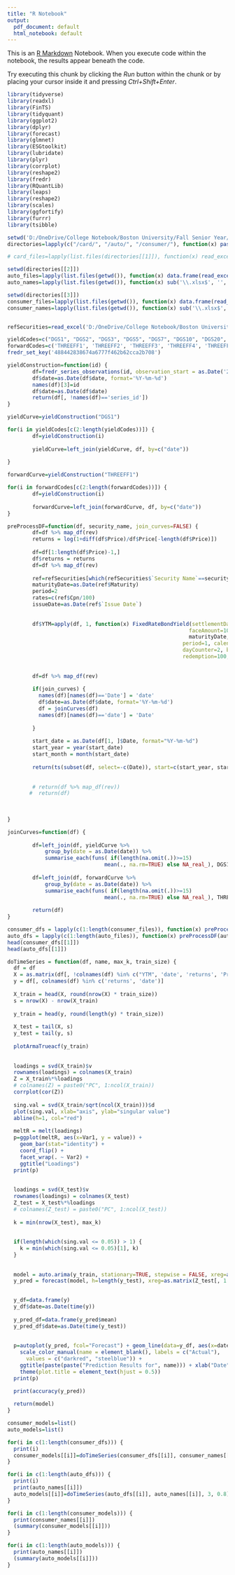 ```yaml
---
title: "R Notebook"
output:
  pdf_document: default
  html_notebook: default
---
```


This is an [R Markdown](http://rmarkdown.rstudio.com) Notebook. When you execute code within the notebook, the results appear beneath the code. 

Try executing this chunk by clicking the *Run* button within the chunk or by placing your cursor inside it and pressing *Ctrl+Shift+Enter*. 

```r
library(tidyverse)
library(readxl)
library(FinTS)
library(tidyquant)
library(ggplot2)
library(dplyr)
library(forecast)
library(glmnet)
library(ESGtoolkit)
library(lubridate)
library(plyr)
library(corrplot)
library(reshape2)
library(fredr)
library(RQuantLib)
library(leaps)
library(reshape2)
library(scales)
library(ggfortify)
library(furrr)
library(tsibble)

setwd('D:/OneDrive/College Notebook/Boston University/Fall Senior Year/CS 506/Project/CS506-Fall2020-Projects/consumer_abs/data/individual_securities')
directories=lapply(c("/card/", "/auto/", "/consumer/"), function(x) paste(getwd(), x, sep=""))

# card_files=lapply(list.files(directories[[1]]), function(x) read_excel(x))

setwd(directories[[2]])
auto_files=lapply(list.files(getwd()), function(x) data.frame(read_excel(x)))
auto_names=lapply(list.files(getwd()), function(x) sub('\\.xlsx$', '', x))

setwd(directories[[3]])
consumer_files=lapply(list.files(getwd()), function(x) data.frame(read_excel(x)))
consumer_names=lapply(list.files(getwd()), function(x) sub('\\.xlsx$', '', x))


refSecurities=read_excel('D:/OneDrive/College Notebook/Boston University/Fall Senior Year/CS 506/Project/CS506-Fall2020-Projects/consumer_abs/data/traceIssuances.xlsx')
```
```r
yieldCodes=c("DGS1", "DGS2", "DGS3", "DGS5", "DGS7", "DGS10", "DGS20", "DGS30")
forwardCodes=c('THREEFF1', 'THREEFF2', 'THREEFF3', 'THREEFF4', 'THREEFF5', 'THREEFF6', 'THREEFF7', 'THREEFF8', 'THREEFF9', 'THREEFF10')
fredr_set_key('488442838674a6777f462b62cca2b708')

yieldConstruction=function(id) {
        df=fredr_series_observations(id, observation_start = as.Date('2000-01-01'), observation_end=as.Date('2020-12-01'))
        df$date=as.Date(df$date, format='%Y-%m-%d')
        names(df)[3]=id
        df$date=as.Date(df$date)
        return(df[, !names(df)=='series_id'])
}

yieldCurve=yieldConstruction("DGS1")

for(i in yieldCodes[c(2:length(yieldCodes))]) {
        df=yieldConstruction(i)
        
        yieldCurve=left_join(yieldCurve, df, by=c("date"))
        
}

forwardCurve=yieldConstruction("THREEFF1")

for(i in forwardCodes[c(2:length(forwardCodes))]) {
        df=yieldConstruction(i)
        
        forwardCurve=left_join(forwardCurve, df, by=c("date"))
}

```
```r
preProcessDF=function(df, security_name, join_curves=FALSE) {
        df=df %>% map_df(rev)
        returns = log(1+diff(df$Price)/df$Price[-length(df$Price)])
       
        df=df[1:length(df$Price)-1,]
        df$returns = returns
        df=df %>% map_df(rev)
        
        ref=refSecurities[which(refSecurities$`Security Name`==security_name ),]
        maturityDate=as.Date(ref$Maturity)
        period=2
        rates=c(ref$Cpn/100)
        issueDate=as.Date(ref$`Issue Date`)
        
        
        df$YTM=apply(df, 1, function(x) FixedRateBondYield(settlementDays=1, as.double(x['Price']), 
                                                          faceAmount=100, effectiveDate=as.Date(x['Date']), 
                                                          maturityDate, 
                                                        period=1, calendar='UnitedStates/GovernmentBond', rates, 
                                                        dayCounter=2, businessDayConvention=0, compound=0, 
                                                        redemption=100, issueDate))
        
        
        df=df %>% map_df(rev)
        
        if(join_curves) {
          names(df)[names(df)=='Date'] = 'date'
          df$date=as.Date(df$date, format='%Y-%m-%d')
          df = joinCurves(df)
          names(df)[names(df)=='date'] = 'Date'
          
        }
          
        start_date = as.Date(df[1, ]$Date, format="%Y-%m-%d")
        start_year = year(start_date)
        start_month = month(start_date)
        
        return(ts(subset(df, select=-c(Date)), start=c(start_year, start_month), frequency=12))
        
        
        # return(df %>% map_df(rev))
       #  return(df)
        
      
                
}

joinCurves=function(df) {
          
        df=left_join(df, yieldCurve %>% 
            group_by(date = as.Date(date)) %>%
            summarise_each(funs( if(length(na.omit(.))>=15) 
                               mean(., na.rm=TRUE) else NA_real_), DGS1:DGS30), by=c('date'))
        
        df=left_join(df, forwardCurve %>% 
            group_by(date = as.Date(date)) %>%
            summarise_each(funs( if(length(na.omit(.))>=15) 
                               mean(., na.rm=TRUE) else NA_real_), THREEFF1:THREEFF10), by=c('date'))
        
        return(df)
}

consumer_dfs = lapply(c(1:length(consumer_files)), function(x) preProcessDF(consumer_files[[x]], consumer_names[x]))
auto_dfs = lapply(c(1:length(auto_files)), function(x) preProcessDF(auto_files[[x]], auto_names[x]))
head(consumer_dfs[[1]])
head(auto_dfs[[1]])
```




```r

doTimeSeries = function(df, name, max_k, train_size) {
  df = df
  X = as.matrix(df[, !colnames(df) %in% c("YTM", 'date', 'returns', 'Price')])
  y = df[, colnames(df) %in% c('returns', 'date')]
  
  X_train = head(X, round(nrow(X) * train_size))
  s = nrow(X) - nrow(X_train) 
  
  y_train = head(y, round(length(y) * train_size))
  
  X_test = tail(X, s)
  y_test = tail(y, s)
  
  plotArmaTrueacf(y_train)
  
  
  loadings = svd(X_train)$v
  rownames(loadings) = colnames(X_train)
  Z = X_train%*%loadings
  # colnames(Z) = paste0("PC", 1:ncol(X_train))
  corrplot(cor(Z))
  
  sing.val = svd(X_train/sqrt(ncol(X_train)))$d
  plot(sing.val, xlab="axis", ylab="singular value")
  abline(h=1, col="red")
  
  meltR = melt(loadings)
  p=ggplot(meltR, aes(x=Var1, y = value)) + 
    geom_bar(stat="identity") + 
    coord_flip() + 
    facet_wrap(. ~ Var2) +
    ggtitle("Loadings")
  print(p)
  
  
  loadings = svd(X_test)$v
  rownames(loadings) = colnames(X_test)
  Z_test = X_test%*%loadings
  # colnames(Z_test) = paste0("PC", 1:ncol(X_test))
  
  k = min(nrow(X_test), max_k)
  
  
  if(length(which(sing.val <= 0.05)) > 1) {
    k = min(which(sing.val <= 0.05)[1], k)
  }
  
 
  model = auto.arima(y_train, stationary=TRUE, stepwise = FALSE, xreg=as.matrix(Z[, 1:k]), seasonal=FALSE)
  y_pred = forecast(model, h=length(y_test), xreg=as.matrix(Z_test[, 1:k]))

  
  y_df=data.frame(y)
  y_df$date=as.Date(time(y))
  
  y_pred_df=data.frame(y_pred$mean)
  y_pred_df$date=as.Date(time(y_test))
  
  
  p=autoplot(y_pred, fcol="Forecast") + geom_line(data=y_df, aes(x=date, y=y, color='Actual'), group=2) + 
    scale_color_manual(name = element_blank(), labels = c("Actual"),
      values = c("darkred", "steelblue")) + 
    ggtitle(paste(paste("Prediction Results for", name))) + xlab("Date") + ylab("Return") + 
    theme(plot.title = element_text(hjust = 0.5))
  print(p)
  
  print(accuracy(y_pred))

  return(model)
}

```



```r
consumer_models=list()
auto_models=list()

for(i in c(1:length(consumer_dfs))) {
  print(i)
  consumer_models[[i]]=doTimeSeries(consumer_dfs[[i]], consumer_names[[i]], 8, 0.8)
}

```
```r
for(i in c(1:length(auto_dfs))) {
  print(i)
  print(auto_names[[i]])
  auto_models[[i]]=doTimeSeries(auto_dfs[[i]], auto_names[[i]], 3, 0.8)
}

```
```r
for(i in c(1:length(consumer_models))) {
  print(consumer_names[[i]])
  (summary(consumer_models[[i]]))
}
```
```r

for(i in c(1:length(auto_models))) {
  print(auto_names[[i]])
  (summary(auto_models[[i]]))
}
```



